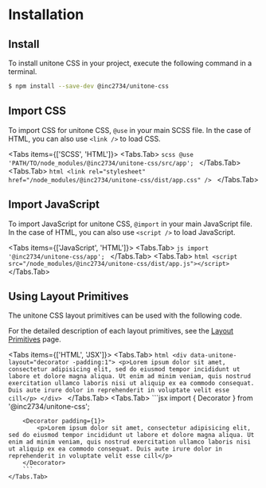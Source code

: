 
# Installation

## Install

To install unitone CSS in your project, execute the following command in a terminal.

```sh
$ npm install --save-dev @inc2734/unitone-css
```

## Import CSS

To import CSS for unitone CSS, `@use` in your main SCSS file. In the case of HTML, you can also use `<link />` to load CSS.

<Tabs items={['SCSS', 'HTML']}>
	<Tabs.Tab>
		```scss
		@use 'PATH/TO/node_modules/@inc2734/unitone-css/src/app';
		```
	</Tabs.Tab>
	<Tabs.Tab>
		```html
		<link rel="stylesheet" href="/node_modules/@inc2734/unitone-css/dist/app.css" />
		```
	</Tabs.Tab>
</Tabs>

## Import JavaScript

To import JavaScript for unitone CSS, `@import` in your main JavaScript file. In the case of HTML, you can also use `<script />` to load JavaScript.

<Tabs items={['JavaScript', 'HTML']}>
	<Tabs.Tab>
		```js
		import '@inc2734/unitone-css/app';
		```
	</Tabs.Tab>
	<Tabs.Tab>
		```html
		<script src="/node_modules/@inc2734/unitone-css/dist/app.js"></script>
		```
	</Tabs.Tab>
</Tabs>

## Using Layout Primitives

The unitone CSS layout primitives can be used with the following code.

For the detailed description of each layout primitives, see the [Layout Primitives](docs/layout-primitives/) page.

<Tabs items={['HTML', 'JSX']}>
	<Tabs.Tab>
		```html
		<div data-unitone-layout="decorator -padding:1">
			<p>Lorem ipsum dolor sit amet, consectetur adipisicing elit, sed do eiusmod tempor incididunt ut labore et dolore magna aliqua. Ut enim ad minim veniam, quis nostrud exercitation ullamco laboris nisi ut aliquip ex ea commodo consequat. Duis aute irure dolor in reprehenderit in voluptate velit esse cill</p>
		</div>
		```
	</Tabs.Tab>
	<Tabs.Tab>
		```jsx
		import { Decorator } from '@inc2734/unitone-css';

		<Decorator padding={1}>
			<p>Lorem ipsum dolor sit amet, consectetur adipisicing elit, sed do eiusmod tempor incididunt ut labore et dolore magna aliqua. Ut enim ad minim veniam, quis nostrud exercitation ullamco laboris nisi ut aliquip ex ea commodo consequat. Duis aute irure dolor in reprehenderit in voluptate velit esse cill</p>
		</Decorator>
		```
	</Tabs.Tab>
</Tabs>
